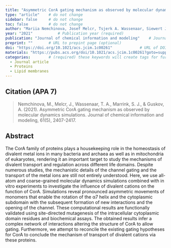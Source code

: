 ```yaml
---
title: "Asymmetric CorA gating mechanism as observed by molecular dynamics simulations"          # Paper title (required)
type: "article"    # do not change
sidebar: false     # do not change
toc: false         # do not change
author: "Mariia Nemchinova, Josef Melcr, Tsjerk A. Wassenaar, Siewert J. Marrink, and Albert Guskov"         # Paper authors (required)
year: "2021"           # Publication year (required)
publication: "Journal of chemical information and modeling"    # Journal or similar (required)
preprint: ""       # URL to prepint page (optional)  
doi: "https://doi.org/10.1021/acs.jcim.1c00261"            # URL of DOI (required)  
materials: "https://pubs.acs.org/doi/10.1021/acs.jcim.1c00261?goto=supporting-info"      # URL to suplementary info (optional)
categories:        # (required) these keywords will create tags for further filtering. 
  - Journal article
  - Proteins
  - Lipid membranes
---
```


<!-- 
The info below is just an example. 

Both fields are required and they have to be replaced with the respective info for each paper. 

Please notice the `> ` symbol before the citation, it gives it additional styling.  
-->

## Citation (APA 7)      

> Nemchinova, M., Melcr, J., Wassenaar, T. A., Marrink, S. J., & Guskov, A. (2021). Asymmetric CorA gating mechanism as observed by molecular dynamics simulations. Journal of chemical information and modeling, 61(5), 2407-2417.

## Abstract

The CorA family of proteins plays a housekeeping role in the homeostasis of divalent metal ions in many bacteria and archaea as well as in mitochondria of eukaryotes, rendering it an important target to study the mechanisms of divalent transport and regulation across different life domains. Despite numerous studies, the mechanistic details of the channel gating and the transport of the metal ions are still not entirely understood. Here, we use all-atom and coarse-grained molecular dynamics simulations combined with in vitro experiments to investigate the influence of divalent cations on the function of CorA. Simulations reveal pronounced asymmetric movements of monomers that enable the rotation of the α7 helix and the cytoplasmic subdomain with the subsequent formation of new interactions and the opening of the channel. These computational results are functionally validated using site-directed mutagenesis of the intracellular cytoplasmic domain residues and biochemical assays. The obtained results infer a complex network of interactions altering the structure of CorA to allow gating. Furthermore, we attempt to reconcile the existing gating hypotheses for CorA to conclude the mechanism of transport of divalent cations via these proteins.